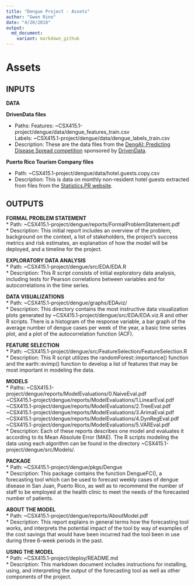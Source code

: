 ```yaml
---
title: "Dengue Project - Assets"
author: "Gwen Rino"
date: "4/20/2018"
output: 
  md_document:
    variant: markdown_github
---
```


# Assets   

## INPUTS   

**DATA**   

**DrivenData files**   

* Paths: Features: ~CSX415.1-project/dengue/data/dengue_features_train.csv   
         Labels: ~CSX415.1-project/dengue/data/dengue_labels_train.csv   
* Description: These are the data files from the [DengAI: Predicting Disease Spread competition](https://www.drivendata.org/competitions/44/dengai-predicting-disease-spread/) sponsored by [DrivenData](https://www.drivendata.org/).  

**Puerto Rico Tourism Company files**  

* Path: ~CSX415.1-project/dengue/data/hotel.guests.copy.csv  
* Description: This is data on monthly non-resident hotel guests extracted from files from the [Statistics.PR website](https://estadisticas.pr/inventario-de-estadisticas/puerto_rico_tourism_company).  


## OUTPUTS  

**FORMAL PROBLEM STATEMENT**    
* Path: ~CSX415.1-project/dengue/reports/FormalProblemStatement.pdf   
* Description: This initial report includes an overview of the problem, background on the context, a list of stakeholders, the project's success metrics and risk estimates, an explanation of how the model will be deployed, and a timeline for the project.  

**EXPLORATORY DATA ANALYSIS**  
* Path: ~CSX415.1-project/dengue/src/EDA/EDA.R   
* Description: This R script consists of initial exploratory data analysis, including tests for Pearson correlations between variables and for autocorrelations in the time series.  

**DATA VISUALIZATIONS**  
* Path: ~CSX415.1-project/dengue/graphs/EDAviz/  
* Description: This directory contains the most instructive data visualization plots generated by ~CSX415.1-project/dengue/src/EDA/EDA.viz.R and other R scripts. There is a histogram of the response variable, a bar graph of the average number of dengue cases per week of the year, a basic time series plot, and a plot of the autocorrelation function (ACF).  

**FEATURE SELECTION**  
* Path: ~CSX415.1-project/dengue/src/FeatureSelection/FeatureSelection.R  
* Description: This R script utilizes the randomForest::importance() function and the earth::evimp() function to develop a list of features that may be most important in modeling the data.  

**MODELS**  
* Paths: ~CSX415.1-project/dengue/reports/ModelEvaluations/0.NaiveEval.pdf  
         ~CSX415.1-project/dengue/reports/ModelEvaluations/1.LinearEval.pdf  
         ~CSX415.1-project/dengue/reports/ModelEvaluations/2.TreeEval.pdf  
         ~CSX415.1-project/dengue/reports/ModelEvaluations/3.ArimaEval.pdf  
         ~CSX415.1-project/dengue/reports/ModelEvaluations/4.DynRegEval.pdf  
         ~CSX415.1-project/dengue/reports/ModelEvaluations/5.VAREval.pdf  
* Description: Each of these reports describes one model and evaluates it according to its Mean Absolute Error (MAE). The R scripts modeling the data using each algorithm can be found in the directory ~CSX415.1-project/dengue/src/Models/.  

**PACKAGE**  
* Path: ~CSX415.1-project/dengue/pkgs/Dengue  
* Description: This package contains the function DengueFC(), a forecasting tool which can be used to forecast weekly cases of dengue disease in San Juan, Puerto Rico, as well as to recommend the number of staff to be employed at the health clinic to meet the needs of the forecasted number of patients.  

**ABOUT THE MODEL**  
* Path: ~CSX415.1-project/dengue/reports/AboutModel.pdf  
* Description: This report explains in general terms how the forecasting tool works, and interprets the potential impact of the tool by way of examples of the cost savings that would have been incurred had the tool been in use during three 6-week periods in the past.  

**USING THE MODEL**  
* Path: ~CSX415.1-project/deploy/README.md  
* Description: This markdown document includes instructions for installing, using, and interpreting the output of the forecasting tool as well as other components of the project.







